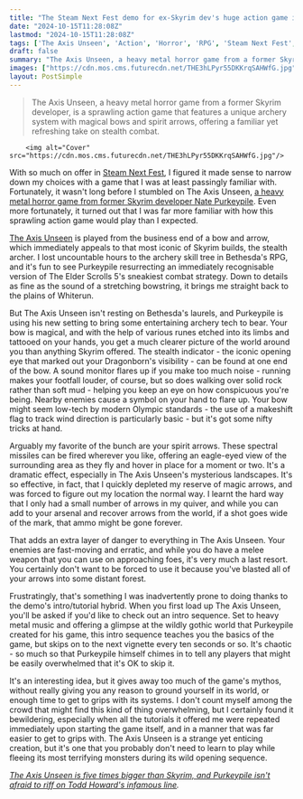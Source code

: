 ```yaml
---
title: "The Steam Next Fest demo for ex-Skyrim dev's huge action game is a stealth archer’s dream - but trust me, skip the tutorial"
date: "2024-10-15T11:28:08Z"
lastmod: "2024-10-15T11:28:08Z"
tags: ['The Axis Unseen', 'Action', 'Horror', 'RPG', 'Steam Next Fest', 'PC']
draft: false
summary: "The Axis Unseen, a heavy metal horror game from a former Skyrim developer, is a sprawling action game that features a unique archery system with magical bows and spirit arrows, offering a familiar yet refreshing take on stealth combat."
images: ["https://cdn.mos.cms.futurecdn.net/THE3hLPyr55DKKrqSAHWfG.jpg"]
layout: PostSimple
---
```

> The Axis Unseen, a heavy metal horror game from a former Skyrim developer, is a sprawling action game that features a unique archery system with magical bows and spirit arrows, offering a familiar yet refreshing take on stealth combat.


        <img alt="Cover" src="https://cdn.mos.cms.futurecdn.net/THE3hLPyr55DKKrqSAHWfG.jpg"/>
        
With so much on offer in [<u>Steam Next Fest</u>](https://www.gamesradar.com/tag/steam-next-fest/), I figured it made sense to narrow down my choices with a game that I was at least passingly familiar with. Fortunately, it wasn't long before I stumbled on The Axis Unseen, [<u>a heavy metal horror game from former Skyrim developer Nate Purkeypile</u>](https://www.gamesradar.com/the-axis-unseen-fgs-spring-showcase-2023/). Even more fortunately, it turned out that I was far more familiar with how this sprawling action game would play than I expected.

[<u>The Axis Unseen</u>](https://www.gamesradar.com/former-skyrim-and-fallout-dev-says-his-heavy-metal-horror-game-has-hit-alpha/) is played from the business end of a bow and arrow, which immediately appeals to that most iconic of Skyrim builds, the stealth archer. I lost uncountable hours to the archery skill tree in Bethesda's RPG, and it's fun to see Purkeypile resurrecting an immediately recognisable version of The Elder Scrolls 5's sneakiest combat strategy. Down to details as fine as the sound of a stretching bowstring, it brings me straight back to the plains of Whiterun.

But The Axis Unseen isn't resting on Bethesda's laurels, and Purkeypile is using his new setting to bring some entertaining archery tech to bear. Your bow is magical, and with the help of various runes etched into its limbs and tattooed on your hands, you get a much clearer picture of the world around you than anything Skyrim offered. The stealth indicator - the iconic opening eye that marked out your Dragonborn's visibility - can be found at one end of the bow. A sound monitor flares up if you make too much noise - running makes your footfall louder, of course, but so does walking over solid rock rather than soft mud - helping you keep an eye on how conspicuous you're being. Nearby enemies cause a symbol on your hand to flare up. Your bow might seem low-tech by modern Olympic standards - the use of a makeshift flag to track wind direction is particularly basic - but it's got some nifty tricks at hand.

Arguably my favorite of the bunch are your spirit arrows. These spectral missiles can be fired wherever you like, offering an eagle-eyed view of the surrounding area as they fly and hover in place for a moment or two. It's a dramatic effect, especially in The Axis Unseen's mysterious landscapes. It's so effective, in fact, that I quickly depleted my reserve of magic arrows, and was forced to figure out my location the normal way. I learnt the hard way that I only had a small number of arrows in my quiver, and while you can add to your arsenal and recover arrows from the world, if a shot goes wide of the mark, that ammo might be gone forever.

That adds an extra layer of danger to everything in The Axis Unseen. Your enemies are fast-moving and erratic, and while you do have a melee weapon that you can use on approaching foes, it's very much a last resort. You certainly don't want to be forced to use it because you've blasted all of your arrows into some distant forest.

Frustratingly, that's something I was inadvertently prone to doing thanks to the demo's intro/tutorial hybrid. When you first load up The Axis Unseen, you'll be asked if you'd like to check out an intro sequence. Set to heavy metal music and offering a glimpse at the wildly gothic world that Purkeypile created for his game, this intro sequence teaches you the basics of the game, but skips on to the next vignette every ten seconds or so. It's chaotic - so much so that Purkeypile himself chimes in to tell any players that might be easily overwhelmed that it's OK to skip it. 

It's an interesting idea, but it gives away too much of the game's mythos, without really giving you any reason to ground yourself in its world, or enough time to get to grips with its systems. I don't count myself among the crowd that might find this kind of thing overwhelming, but I certainly found it bewildering, especially when all the tutorials it offered me were repeated immediately upon starting the game itself, and in a manner that was far easier to get to grips with. The Axis Unseen is a strange yet enticing creation, but it's one that you probably don't need to learn to play while fleeing its most terrifying monsters during its wild opening sequence.

[<u><em>The Axis Unseen is five times bigger than Skyrim, and Purkeypile isn't afraid to riff on Todd Howard's infamous line</em></u>](https://www.gamesradar.com/games/horror/fallout-vet-says-his-heavy-metal-open-world-rpg-is-5x-the-size-of-skyrim-riffs-on-todd-howard-see-that-mountain-there-you-can-go-there/)*.*
        